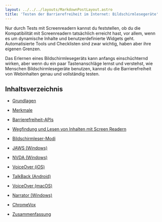 ```yaml
---
layout: ../../../layouts/MarkdownPostLayout.astro
title: 'Testen der Barrierefreiheit im Internet: Bildschirmlesegeräte'
---
```


Nur durch Tests mit Screenreadern kannst du feststellen, ob du die Kompatibilität
mit Screenreadern tatsächlich erreicht hast, vor allem, wenn es um dynamische
Inhalte und benutzerdefinierte Widgets geht. Automatisierte Tools und Checklisten
sind zwar wichtig, haben aber ihre eigenen Grenzen.

Das Erlernen eines Bildschirmlesegeräts kann anfangs einschüchternd wirken, aber
wenn du ein paar Tastenanschläge lernst und verstehst, wie Menschen Bildschirmlesegeräte
benutzen, kannst du die Barrierefreiheit von Webinhalten genau und vollständig
testen.

## Inhaltsverzeichnis

- [Grundlagen](/tutorials/bildschirmlesegeraete/grundlagen/uebersicht)

- [Merkmale](/tutorials/bildschirmlesegeraete/merkmale/uebersicht)

- [Barrierefreiheit-APIs](/tutorials/bildschirmlesegeraete/barrierefreiheit-api/uebersicht)

- [Wegfindung und Lesen von Inhalten mit Screen Readern](/tutorials/bildschirmlesegeraete/wegweiser-leseinhalte/uebersicht)

- [Bildschirmleser-Modi](/tutorials/bildschirmlesegeraete/modi/uebersicht)

- [JAWS (Windows)](/tutorials/bildschirmlesegeraete/jaws/uebersicht)

- [NVDA (Windows)](/tutorials/bildschirmlesegeraete/nvda/uebersicht)

- [VoiceOver (iOS)](/tutorials/bildschirmlesegeraete/voiceover-ios/uebersicht)

- [TalkBack (Android)](/tutorials/bildschirmlesegeraete/talkback-android/uebersicht)

- [VoiceOver (macOS)](/tutorials/bildschirmlesegeraete/voiceover-macos/uebersicht)

- [Narrator (Windows)](/tutorials/bildschirmlesegeraete/narrator-windows/uebersicht)

- [ChromeVox](/tutorials/bildschirmlesegeraete/chromevox)

- [Zusammenfassung](/tutorials/bildschirmlesegeraete/zusammenfassung)
